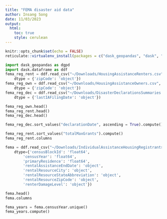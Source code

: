 ```yaml
---
title: "FEMA disaster aid data"
author: Insang Song
date: 11/03/2023
output:
  html:
    toc: true
    style: cerulean
---
```




```r
knitr::opts_chunk$set(echo = FALSE)
reticulate::virtualenv_install(packages = c("dask_geopandas", "dask", "pypolars", "xarray", "rioxarray"))

```




```python
import dask_geopandas as dgpd
import dask.dataframe as ddf
fema_reg_rent = ddf.read_csv("~/Downloads/HousingAssistanceRenters.csv", \
    dtype = {'zipCode': 'object'})
fema_reg_own = ddf.read_csv("~/Downloads/HousingAssistanceOwners.csv", \
    dtype = {'zipCode': 'object'})
fema_reg_dec = ddf.read_csv("~/Downloads/DisasterDeclarationsSummaries.csv", \
    dtype = {'lastIAFilingDate': 'object'})

fema_reg_own.head()
fema_reg_rent.head()
fema_reg_dec.head()

fema_reg_dec.sort_values("declarationDate", ascending = True).compute()

fema_reg_rent.sort_values("totalMaxGrants").compute()
fema_reg_rent.columns

fema = ddf.read_csv("~/Downloads/IndividualAssistanceHousingRegistrantsLargeDisasters.csv", \
    dtype={'censusBlockId': 'float64',
        'censusYear': 'float64',
        'primaryResidence': 'float64',
        'rentalAssistanceEndDate': 'object',
        'rentalResourceCity': 'object',
        'rentalResourceStateAbbreviation': 'object',
        'rentalResourceZipCode': 'object',
        'renterDamageLevel': 'object'})

fema.head()
fema.columns

fema_years = fema.censusYear.unique()
fema_years.compute()

```